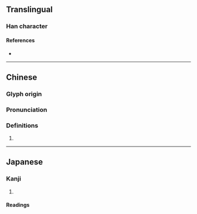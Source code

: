 {{character info/new}}
==Translingual==

===Han character===
{{Han char|rn=96|rad=玉|as=07|sn=11|four=16181|canj=MGRYO|ids=⿰𤣩足}}

====References====
* {{Han ref|kx=0732.240|dkj=21006|dj=1144.010|hdz=21117.040|uh=73FF|ud=29695|bh=D675|bd=54901}}

----

==Chinese==
{{zh-forms}}

===Glyph origin===
{{Han etym}}

===Pronunciation===
{{zh-pron
|m=chù
|c=
|mc=y
|oc=y
|cat=
}}

===Definitions===
{{zh-hanzi}}

# {{rfdef|zh}}

----

==Japanese==

===Kanji===
{{ja-kanji|grade=|rs=玉07}}

# {{defn|lang=ja|sort=玉07}}

====Readings====
{{ja-readings|on=[[しゅく]] (shuku), [[すく]] (suku), [[さく]] (saku)|kun=[[ひとしい]] (hitoshii)}}